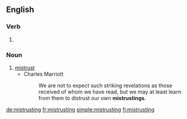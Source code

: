 ==English==

===Verb===
{{head|en|present participle}}

# {{present participle of|mistrust|lang=en|nocat=1}}

===Noun===
{{en-noun}}

# [[mistrust]]
#* Charles Marriott
#*: We are not to expect such striking revelations as those received of whom we have read, but we may at least learn from them to distrust our own '''mistrustings'''.

[[de:mistrusting]]
[[fr:mistrusting]]
[[simple:mistrusting]]
[[fi:mistrusting]]